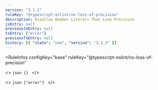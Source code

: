 ```yaml
---
version: "3.1.1"
ruleKey: "@typescript-eslint/no-loss-of-precision"
description: Disallow Number Literals That Lose Precision
jsEntry: null
previousJsEntry: null
tsEntry: ["error"]
previousTsEntry: null
history: [{ "state": "new", "version": "3.1.1" }]
---
```


<RuleInfos 
  configKey="base" 
  ruleKey="@typescript-eslint/no-loss-of-precision" 
>
  <>
    ```json
    {}
    ```
  </>

  <>
    ```json
    ["error"]
    ```
  </>
</RuleInfos>
